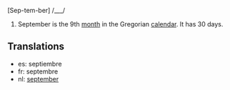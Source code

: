 [Sep-tem-ber] /___/

#September is the 9th [[month]] in the Gregorian [[calendar]]. It has 30 days.

==Translations==
*es: septiembre
*fr: septembre
*nl: [[september]]